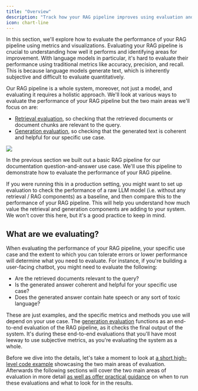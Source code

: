 ```yaml
---
title: "Overview"
description: "Track how your RAG pipeline improves using evaluation and metrics."
icon: chart-line
---
```


In this section, we'll explore how to evaluate the performance of your RAG pipeline using metrics and visualizations. Evaluating your RAG pipeline is crucial to understanding how well it performs and identifying areas for improvement. With language models in particular, it's hard to evaluate their performance using traditional metrics like accuracy, precision, and recall. This is because language models generate text, which is inherently subjective and difficult to evaluate quantitatively.

Our RAG pipeline is a whole system, moreover, not just a model, and evaluating it requires a holistic approach. We'll look at various ways to evaluate the performance of your RAG pipeline but the two main areas we'll focus on are:

* [Retrieval evaluation](/v/0.66.0/user-guide/guides/llmops-guide/evaluation/retrieval), so checking that the retrieved documents or document chunks are relevant to the query.
* [Generation evaluation](/v/0.66.0/user-guide/guides/llmops-guide/evaluation/generation), so checking that the generated text is coherent and helpful for our specific use case.
<Frame>
  <img src="/_assets/user-guide/ev-m.avif"/>
</Frame>

In the previous section we built out a basic RAG pipeline for our documentation question-and-answer use case. We'll use this pipeline to demonstrate how to evaluate the performance of your RAG pipeline.

<Info>
  If you were running this in a production setting, you might want to set up evaluation to check the performance of a raw LLM model (i.e. without any retrieval / RAG components) as a baseline, and then compare this to the performance of your RAG pipeline. This will help you understand how much value the retrieval and generation components are adding to your system. We won't cover this here, but it's a good practice to keep in mind.
</Info>

## What are we evaluating?

When evaluating the performance of your RAG pipeline, your specific use case and the extent to which you can tolerate errors or lower performance will determine what you need to evaluate. For instance, if you're building a user-facing chatbot, you might need to evaluate the following:

* Are the retrieved documents relevant to the query?
* Is the generated answer coherent and helpful for your specific use case?
* Does the generated answer contain hate speech or any sort of toxic language?

These are just examples, and the specific metrics and methods you use will depend on your use case. The [generation evaluation](/v/0.66.0/user-guide/guides/llmops-guide/evaluation/generation) functions as an end-to-end evaluation of the RAG pipeline, as it checks the final output of the system. It's during these end-to-end evaluations that you'll have most leeway to use subjective metrics, as you're evaluating the system as a whole.

Before we dive into the details, let's take a moment to look at [a short high-level code example](/v/0.66.0/user-guide/guides/llmops-guide/evaluation/evaluation-in-65-loc) showcasing the two main areas of evaluation. Afterwards the following sections will cover the two main areas of evaluation in more detail [as well as offer practical guidance](/v/0.66.0/user-guide/guides/llmops-guide/evaluation/evaluation-in-practice) on when to run these evaluations and what to look for in the results.
